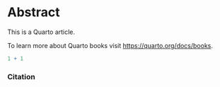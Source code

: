 # Abstract {.unnumbered}

This is a Quarto article.

To learn more about Quarto books visit <https://quarto.org/docs/books>.

```r
1 + 1
```

### Citation {.unnumbered} 
